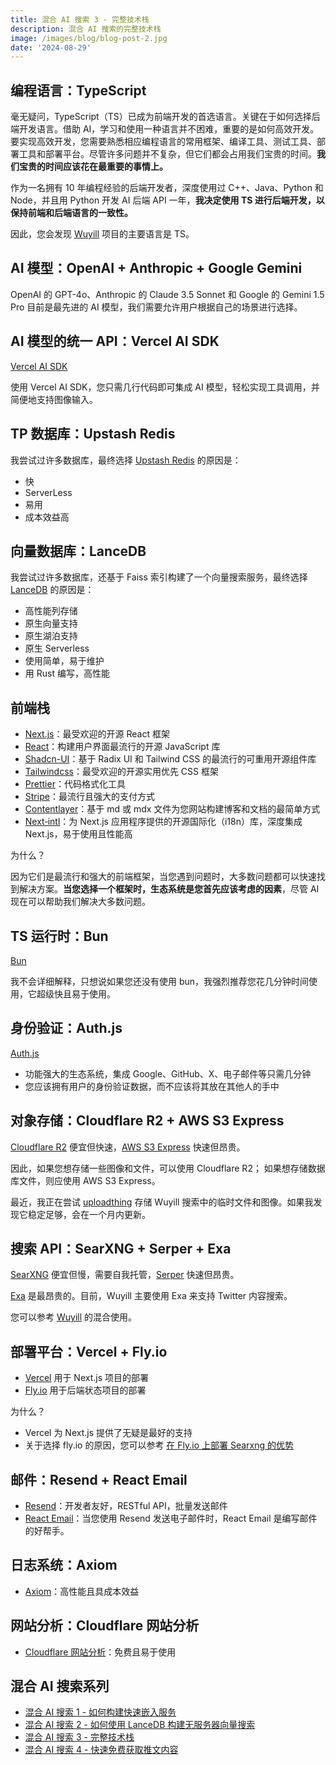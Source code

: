 ```yaml
---
title: 混合 AI 搜索 3 - 完整技术栈
description: 混合 AI 搜索的完整技术栈
image: /images/blog/blog-post-2.jpg
date: '2024-08-29'
---
```


## 编程语言：TypeScript

毫无疑问，TypeScript（TS）已成为前端开发的首选语言。关键在于如何选择后端开发语言。借助 AI，学习和使用一种语言并不困难，重要的是如何高效开发。要实现高效开发，您需要熟悉相应编程语言的常用框架、编译工具、测试工具、部署工具和部署平台。尽管许多问题并不复杂，但它们都会占用我们宝贵的时间。**我们宝贵的时间应该花在最重要的事情上。**

作为一名拥有 10 年编程经验的后端开发者，深度使用过 C++、Java、Python 和 Node，并且用 Python 开发 AI 后端 API 一年，**我决定使用 TS 进行后端开发，以保持前端和后端语言的一致性。**

因此，您会发现 [Wuyill](https://github.com/showntop/wuyill) 项目的主要语言是 TS。

## AI 模型：OpenAI + Anthropic + Google Gemini

OpenAI 的 GPT-4o、Anthropic 的 Claude 3.5 Sonnet 和 Google 的 Gemini 1.5 Pro 目前是最先进的 AI 模型，我们需要允许用户根据自己的场景进行选择。

## AI 模型的统一 API：Vercel AI SDK

[Vercel AI SDK](https://github.com/vercel/ai)

使用 Vercel AI SDK，您只需几行代码即可集成 AI 模型，轻松实现工具调用，并简便地支持图像输入。

## TP 数据库：Upstash Redis

我尝试过许多数据库，最终选择 [Upstash Redis](https://upstash.com/docs/redis/overall/getstarted) 的原因是：

-   快
-   ServerLess
-   易用
-   成本效益高

## 向量数据库：LanceDB

我尝试过许多数据库，还基于 Faiss 索引构建了一个向量搜索服务，最终选择 [LanceDB](https://lancedb.github.io/lancedb/) 的原因是：

-   高性能列存储
-   原生向量支持
-   原生湖泊支持
-   原生 Serverless
-   使用简单，易于维护
-   用 Rust 编写，高性能

## 前端栈

-   [Next.js](https://github.com/vercel/next.js)：最受欢迎的开源 React 框架
-   [React](https://github.com/facebook/react)：构建用户界面最流行的开源 JavaScript 库
-   [Shadcn-UI](https://github.com/shadcn-ui/ui)：基于 Radix UI 和 Tailwind CSS 的最流行的可重用开源组件库
-   [Tailwindcss](https://github.com/tailwindlabs/tailwindcss)：最受欢迎的开源实用优先 CSS 框架
-   [Prettier](https://github.com/prettier/prettier)：代码格式化工具
-   [Stripe](https://github.com/stripe/stripe-node)：最流行且强大的支付方式
-   [Contentlayer](https://github.com/contentlayerdev/contentlayer)：基于 md 或 mdx 文件为您网站构建博客和文档的最简单方式
-   [Next‑intl](https://github.com/amannn/next-intl)：为 Next.js 应用程序提供的开源国际化（i18n）库，深度集成 Next.js，易于使用且性能高

为什么？

因为它们是最流行和强大的前端框架，当您遇到问题时，大多数问题都可以快速找到解决方案。**当您选择一个框架时，生态系统是您首先应该考虑的因素**，尽管 AI 现在可以帮助我们解决大多数问题。

## TS 运行时：Bun

[Bun](https://github.com/oven-sh/bun)

我不会详细解释，只想说如果您还没有使用 bun，我强烈推荐您花几分钟时间使用，它超级快且易于使用。

## 身份验证：Auth.js

[Auth.js](https://github.com/nextauthjs/next-auth)

-   功能强大的生态系统，集成 Google、GitHub、X、电子邮件等只需几分钟
-   您应该拥有用户的身份验证数据，而不应该将其放在其他人的手中

## 对象存储：Cloudflare R2 + AWS S3 Express

[Cloudflare R2](https://www.cloudflare.com/developer-platform/r2/) 便宜但快速，[AWS S3 Express](https://aws.amazon.com/s3/storage-classes/express-one-zone/) 快速但昂贵。

因此，如果您想存储一些图像和文件，可以使用 Cloudflare R2；
如果想存储数据库文件，则应使用 AWS S3 Express。

最近，我正在尝试 [uploadthing](https://uploadthing.com/) 存储 Wuyill 搜索中的临时文件和图像。如果我发现它稳定足够，会在一个月内更新。

## 搜索 API：SearXNG + Serper + Exa

[SearXNG](https://github.com/searxng/searxng) 便宜但慢，需要自我托管，[Serper](https://serper.dev/) 快速但昂贵。

[Exa](https://exa.ai/) 是最昂贵的。目前，Wuyill 主要使用 Exa 来支持 Twitter 内容搜索。

您可以参考 [Wuyill](https://github.com/showntop/wuyill) 的混合使用。

## 部署平台：Vercel + Fly.io

-   [Vercel](https://vercel.com/home) 用于 Next.js 项目的部署
-   [Fly.io](https://fly.io/) 用于后端状态项目的部署

为什么？

-   Vercel 为 Next.js 提供了无疑是最好的支持
-   关于选择 fly.io 的原因，您可以参考 [在 Fly.io 上部署 Searxng 的优势](https://www.wuyill.com/docs/deploy-searxng-fly-io#the-advantages-of-deploying-searxng-on-flyio)

## 邮件：Resend + React Email

-   [Resend](https://resend.com/)：开发者友好，RESTful API，批量发送邮件
-   [React Email](https://github.com/resend/react-email)：当您使用 Resend 发送电子邮件时，React Email 是编写邮件的好帮手。

## 日志系统：Axiom

-   [Axiom](https://axiom.co/)：高性能且具成本效益

## 网站分析：Cloudflare 网站分析

-   [Cloudflare 网站分析](https://www.cloudflare.com/web-analytics/)：免费且易于使用

## 混合 AI 搜索系列

-   [混合 AI 搜索 1 - 如何构建快速嵌入服务](https://www.wuyill.com/blog/fast-local-embedding-service)
-   [混合 AI 搜索 2 - 如何使用 LanceDB 构建无服务器向量搜索](https://www.wuyill.com/blog/serverless-vector-search-lancedb)
-   [混合 AI 搜索 3 - 完整技术栈](https://www.wuyill.com/blog/hybrid-ai-search-tech-stack)
-   [混合 AI 搜索 4 - 快速免费获取推文内容](https://www.wuyill.com/blog/tweet-content-fast-free)
